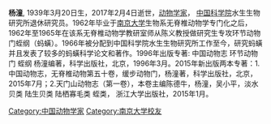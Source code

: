 {{unreferenced|time=2010-10-27T01:56:58+00:00}}
'''杨潼''', 1939年3月20日生，2017年2月4日逝世，[[动物学家|动物学家]]， [[中国科学院|中国科学院]]水生生物研究所退休研究员。1962年毕业于[[南京大学|南京大学]]生物系无脊椎动物学专门化之后，1962年至1965年在该系无脊椎动物学教研室师从陈义教授做研究生专攻环节动物门蛭纲（蚂蟥）。1966年被分配到中国科学院水生生物研究所工作至今，研究蚂蟥并且发表了较多的蚂蟥科学论文和著作。1996年出版专著: 中国动物志 环节动物门 蛭纲 杨潼编著，科学出版社，北京，1996年3月。2015年新出版两本专著：1.中国动物志，无脊椎动物第五十卷，缓步动物门，杨潼著，科学出版社，北京，2015年7月；2.天门山动物志（第一卷），本卷主编陈德牛，杨潼，吴小平，淡水贝类 陆生贝类 陆栖寡毛类 蛭类， 浙江大学出版社，2015年1月。
[[Category:中国动物学家|Category:中国动物学家]]
[[Category:南京大学校友|Category:南京大学校友]]